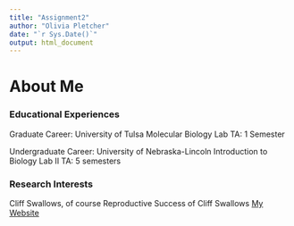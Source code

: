```yaml
---
title: "Assignment2"
author: "Olivia Pletcher"
date: "`r Sys.Date()`"
output: html_document
---
```


# **About Me**

### **Educational Experiences**

Graduate Career: University of Tulsa
Molecular Biology Lab TA: 1 Semester

Undergraduate Career: University of Nebraska-Lincoln
Introduction to Biology Lab II TA: 5 semesters


### **Research Interests**

Cliff Swallows, of course
Reproductive Success of Cliff Swallows
[My Website](https://www.cliffswallow.org)
